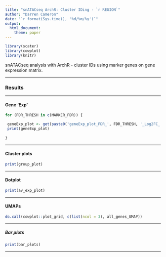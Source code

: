 ```yaml
---
title: "snATACseq ArchR: Cluster IDing - `r REGION`"
author: "Darren Cameron"
date: "`r format(Sys.time(), '%d/%m/%y')`"
output: 
  html_document:
    theme: paper
---
```




```r
library(scater)
library(cowplot)
library(knitr)
```


snATACseq analysis with ArchR - cluster IDs using marker genes on gene expression matrix.

*** 

### Results {.tabset}

***

#### Gene 'Exp' {.tabset}

```R
for (FDR_THRESH in c(MARKER_FDR)) {

 geneExp_plot <- get(paste0('geneExp_plot_FDR_', FDR_THRESH, '_Log2FC_', MARKER_LOG2FC))
 print(geneExp_plot)
 
}
```

***

#### Cluster plots

```R
print(group_plot)
```

***

#### Dotplot

```R
print(av_exp_plot)
```

***

#### UMAPs

```R
do.call(cowplot::plot_grid, c(list(ncol = 3), all_genes_UMAP))
```

***

##### Bar plots

```R
print(bar_plots)
```

***



